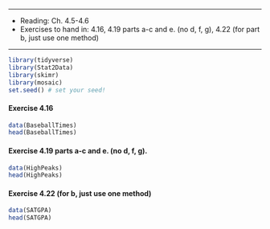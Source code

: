 ***

* Reading: Ch. 4.5-4.6
* Exercises to hand in: 4.16, 4.19 parts a-c and e. (no d, f, g), 4.22 (for part b, just use one method)

***

```r
library(tidyverse)
library(Stat2Data)
library(skimr)
library(mosaic)
set.seed() # set your seed!
```


#### Exercise 4.16
```r
data(BaseballTimes)
head(BaseballTimes)
```

#### Exercise 4.19 parts a-c and e. (no d, f, g). 
```r
data(HighPeaks)
head(HighPeaks)
```


#### Exercise 4.22 (for b, just use one method)
```r
data(SATGPA)
head(SATGPA)
```




